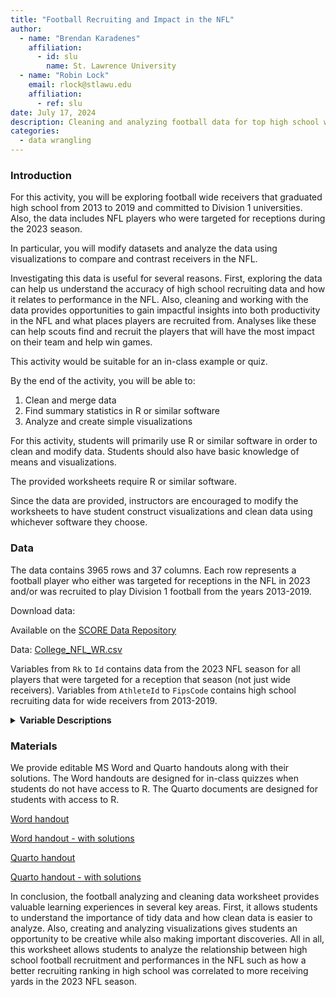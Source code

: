 ```yaml
---
title: "Football Recruiting and Impact in the NFL"
author:
  - name: "Brendan Karadenes"
    affiliation:
      - id: slu
        name: St. Lawrence University
  - name: "Robin Lock"
    email: rlock@stlawu.edu
    affiliation:
      - ref: slu
date: July 17, 2024
description: Cleaning and analyzing football data for top high school wide receivers who played in the NFL in 2023.
categories: 
  - data wrangling
---
```


### Introduction

For this activity, you will be exploring football wide receivers that graduated high school from 2013 to 2019 and committed to Division 1 universities. Also, the data includes NFL players who were targeted for receptions during the 2023 season.

In particular, you will modify datasets and analyze the data using visualizations to compare and contrast receivers in the NFL. 

Investigating this data is useful for several reasons. First, exploring the data can help us understand the accuracy of high school recruiting data and how it relates to performance in the NFL. Also, cleaning and working with the data provides opportunities to gain impactful insights into both productivity in the NFL and what places players are recruited from. Analyses like these can help scouts find and recruit the players that will have the most impact on their team and help win games.

::: {.callout-note collapse="true" title="Activity Length" appearance="minimal"}
This activity would be suitable for an in-class example or quiz.
:::

::: {.callout-note collapse="true" title="Learning Objectives" appearance="minimal"}
By the end of the activity, you will be able to:

1.  Clean and merge data
2.  Find summary statistics in R or similar software
3.  Analyze and create simple visualizations
:::

::: {.callout-note collapse="true" title="Methods" appearance="minimal"}
For this activity, students will primarily use R or similar software in order to clean and modify data. Students should also have basic knowledge of means and visualizations.
:::

::: {.callout-note collapse="true" title="Technology Requiremens" appearance="minimal"}
The provided worksheets require R or similar software. 

Since the data are provided, instructors are encouraged to modify the worksheets to have student construct visualizations and clean data using whichever software they choose.
:::

### Data

The data contains 3965 rows and 37 columns. Each row represents a football player who either was targeted for receptions in the NFL in 2023 and/or was recruited to play Division 1 football from the years 2013-2019.

Download data: 

Available on the [SCORE Data Repository](https://data.scorenetwork.org/)

Data: [College_NFL_WR.csv](https://github.com/SCOREnetworkorg/sports-data-repository/raw/main/data/College_NFL_WR.csv)

Variables from `Rk` to `Id` contains data from the 2023 NFL season for all players that were targeted for a reception that season (not just wide receivers). Variables from `AthleteId` to `FipsCode` contains high school recruiting data for wide receivers from 2013-2019. 

<details>
<summary><b>Variable Descriptions</b></summary>


| Variable               | Description                                                                                                                                                                           |
|-------------------|-----------------------------------------------------|
| Rk                     | rank based on number of receptions                                                                                                                                                    |
| Player                 | first and last name of the player                                                                                                                                                     |
| Tm                     | NFL team                                                                                                                                                                              |
| Age                    | age in years of player                                                                                                                                                                |
| NFL_Position                    | player position in the NFL |
| G                      | number of games played                                                                                                                                                                |
| GS                     | number of games started                                                                                                                                                               |
| Tgt                    | total times targeted for a pass                                                                                                                                                       |
| Rec                    | total number of receptions                                                                                                                                                            |
| Catch_Pct                  | percentage of passes caught                                                                                                                                                           |
| Yds                    | total number of receiving yards                                                                                                                                                       |
| Yd_per_Reception                    | average number of yards per reception                                                                                                                                                 |
| TD                     | number of receiving touchdowns                                                                                                                                                        |
| First_Downs                     | number of first downs                                                                                                                                                                 |
| Success_Rate                  | player gains 40% of yards to go on first down, 60% on second down, or 100% on third or fourth down                                                                                    |
| Lng                    | longest reception in yards                                                                                                                                                            |
| Yd_per_Target                  | number of receiving yards per target                                                                                                                                                  |
| Rec_per_Game                    | number of receptions per game                                                                                                                                                         |
| Yd_per_Game                    | number of yards per game                                                                                                                                                              |
| Fmb                    | number of fumbles                                                                                                                                                                     |
| Id                     | identification number of the player in the dataset                                                                                                                                    |
| AthleteId              | unique id number for each recruit                                                                                                                                                     |
| RecruitType            | type of school the player got recruited from (i.e. high school)                                                                                                                        |
| Year                   | player's high school graduation year                                                                                                                                                   |
| Ranking                | prospect ranking (1 = best)                                                                                                                                                                      |
| School                 | name of school being recruited out of                                                                                                                                                 |
| CommittedTo            | college player is committed to play at                                                                                                                                                |
| Height                 | player's height in inches when recruited                                                                                                                                                             |
| Weight                 | player's weight in pounds when recruited                                                                                                                                                            |
| Stars                  | ranking based on chance in play in college or NFL from 0-5 (5 = best chance)                                                                                                                            |
| Rating                 | rating of prospect from 0 to 1 (1 = best)                                                                                                                                                        |
| City                   | home city of the prospect                                                                                                                                                             |
| State          | home US state/Canadian province of the player (including Washington DC)                                                                                                               |
| Country                | home country of the prospect (either US or Canada)                                                                                                                                    |
| Latitude  | latitude of the player's hometown                                                                                                                                                     |
| Longitude | longitude of the player's hometown                                                                                                                                                    |
| FipsCode  | FIPS code of the player's hometown                                                                                                                                                    |

**Data Sources**

NFL receptions data from the 2023 season:

[Pro Football Reference](https://www.pro-football-reference.com/years/2023/receiving.htm){target="_blank"}

High school recruiting data from 2013-2019:

[College Football Data](https://collegefootballdata.com/exporter/recruiting/players){target="_blank"}



</details>

### Materials

We provide editable MS Word and Quarto handouts along with their solutions. The Word handouts are designed for in-class quizzes when students do not have access to R. The Quarto documents are designed for students with access to R.

[Word handout](football_ws_doc.docx)

[Word handout - with solutions](football_ws_doc_key.docx)

[Quarto handout](football_ws.qmd)

[Quarto handout - with solutions](football_ws_key.qmd)

::: {.callout-note collapse="true" title="Conclusion" appearance="minimal"}
In conclusion, the football analyzing and cleaning data worksheet provides valuable learning experiences in several key areas. First, it allows students to understand the importance of tidy data and how clean data is easier to analyze. Also, creating and analyzing visualizations gives students an opportunity to be creative while also making important discoveries. All in all, this worksheet allows students to analyze the relationship between high school football recruitment and performances in the NFL such as how a better recruiting ranking in high school was correlated to more receiving yards in the 2023 NFL season.
:::
